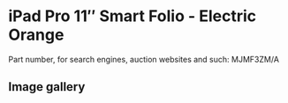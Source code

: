 
# iPad Pro 11″ Smart Folio - Electric Orange

Part number, for search engines, auction websites and such: MJMF3ZM/A

## Image gallery

<div style={{ width: '100%', maxWidth: '768px' }}>
<GalleryComponent
    images={[
      {
        original: "/everysource/MJMF3.webp",
        thumbnail: "/everypreview/MJMF3.webp",
      }
    ]}
  />
</div>
